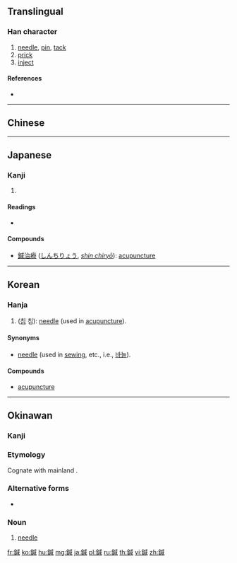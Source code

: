 {{character info/new}}
{{also|针}}
==Translingual==

===Han character===
{{Han char|rn=167|rad=金|as=09|sn=17|four=83150|canj=CIHR|ids=⿰釒咸}}

# [[needle]], [[pin]], [[tack]]
# [[prick]]
# [[inject]]

====References====
* {{Han ref|kx=1315.270|dkj=40667|dj=1815.330|hdz=64229.020|uh=937C|ud=37756|bh=EED3|bd=61139}}

----

==Chinese==
{{zh-see|針|v}}

----

==Japanese==

===Kanji===
{{ja-kanji|grade=|rs=金09}}

# {{defn|lang=ja|sort=金09}}

====Readings====
* {{ja-readings|on=[[しん]] (shin)|kun=[[はり]] (hari), [[さす]] (sasu)|nanori=}}

====Compounds====
* [[鍼治療]] ([[しんちりょう]], ''[[shin chiryō]]''): [[acupuncture]]

----

==Korean==

===Hanja===
{{ko-hanja|hangeul=[[침]], [[감]]|eumhun=|rv=chim, gam|mr=ch'im, kam|y=chim, kam}}
# ([[침]] 침): [[needle]] (used in [[acupuncture]]).

====Synonyms====
* {{l|ko|針|tr=[[침]], chim}} [[needle]] (used in [[sew]]ing, etc., i.e., [[바늘]]).

====Compounds====
* {{l|ko|鍼術|tr=[[침술]], chimsul}} [[acupuncture]]

----

==Okinawan==

===Kanji===
{{head|ryu|kanji|hiragana|はーい|romaji|hāi}}

===Etymology===
Cognate with mainland {{cog|ja|針|tr=hari}}.

===Alternative forms===
* {{l|ryu|針}}

===Noun===
{{head|ryu|noun|hiragana|はーい|romaji|hāi}}

# [[needle]]

[[fr:鍼]]
[[ko:鍼]]
[[hu:鍼]]
[[mg:鍼]]
[[ja:鍼]]
[[pl:鍼]]
[[ru:鍼]]
[[th:鍼]]
[[vi:鍼]]
[[zh:鍼]]